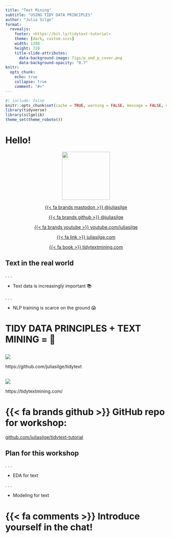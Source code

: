 ```yaml
---
title: "Text Mining"
subtitle: "USING TIDY DATA PRINCIPLES"
author: "Julia Silge"
format:
  revealjs: 
    footer: <https://bit.ly/tidytext-tutorial>
    theme: [dark, custom.scss]
    width: 1280
    height: 720
    title-slide-attributes: 
      data-background-image: figs/p_and_p_cover.png
      data-background-opacity: "0.7"
knitr:
  opts_chunk: 
    echo: true
    collapse: true
    comment: "#>"    
---
```


```r
#| include: false
knitr::opts_chunk$set(cache = TRUE, warning = FALSE, message = FALSE, dpi = 300)
library(tidyverse)
library(silgelib)
theme_set(theme_roboto())
```

# Hello! {background-image="figs/p_and_p_cover.png" background-size="cover" background-opacity="0.7"}

<center>

<img src="figs/blue_jane.png" width="150px"/>

[{{< fa brands mastodon >}} \@juliasilge](https://fosstodon.org/@juliasilge)

[{{< fa brands github >}} \@juliasilge](https://github.com/juliasilge)

[{{< fa brands youtube >}} youtube.com/juliasilge](https://www.youtube.com/juliasilge)

[{{< fa link >}} juliasilge.com](https://juliasilge.com/)

[{{< fa book >}} tidytextmining.com](https://tidytextmining.com)

</center>

## Text in the real world

. . .

-   Text data is increasingly important 📚

. . .

-   NLP training is scarce on the ground 😱

##  {background-image="figs/vexing.gif" background-size="50%"}


# TIDY DATA PRINCIPLES + TEXT MINING = 🎉 {background-image="figs/p_and_p_cover.png" background-size="cover" background-opacity="0.5"} 

## {background-color="white"}

![](figs/tidytext_repo.png){fig-align="center"}

::: footer
[https://github.com/juliasilge/tidytext]{.blue}
:::


## {background-color="white"}

![](figs/cover.png){fig-align="center"}

::: footer
[https://tidytextmining.com/]{.blue}
:::

# {{< fa brands github >}} GitHub repo for workshop:

[github.com/juliasilge/tidytext-tutorial](https://github.com/juliasilge/tidytext-tutorial/)

## Plan for this workshop

. . .

-   EDA for text

. . .

-   Modeling for text

# {{< fa comments >}} Introduce yourself in the chat! {background-image="figs/p_and_p_cover.png" background-size="cover" background-opacity="0.5"} 
